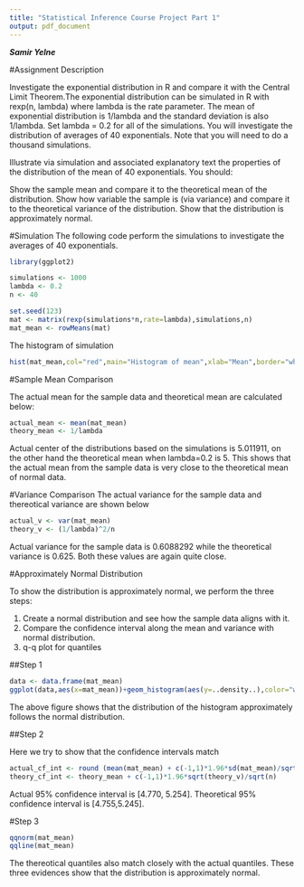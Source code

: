 ```yaml
---
title: "Statistical Inference Course Project Part 1"
output: pdf_document
---
```

***Samir Yelne***


#Assignment Description

Investigate the exponential distribution in R and compare it with the Central Limit Theorem.The exponential distribution can be simulated in R with rexp(n, lambda) where lambda is the rate parameter. The mean of exponential distribution is 1/lambda and the standard deviation is also 1/lambda. Set lambda = 0.2 for all of the simulations. You will investigate the distribution of averages of 40 exponentials. Note that you will need to do a thousand simulations.

Illustrate via simulation and associated explanatory text the properties of the distribution of the mean of 40 exponentials. You should:

Show the sample mean and compare it to the theoretical mean of the distribution.
Show how variable the sample is (via variance) and compare it to the theoretical variance of the distribution.
Show that the distribution is approximately normal.

#Simulation
The following code perform the simulations to investigate the averages of 40 exponentials. 

```r
library(ggplot2)

simulations <- 1000
lambda <- 0.2
n <- 40

set.seed(123)
mat <- matrix(rexp(simulations*n,rate=lambda),simulations,n)
mat_mean <- rowMeans(mat)
```

The histogram of simulation 

``` r
hist(mat_mean,col="red",main="Histogram of mean",xlab="Mean",border="white",type="o",lwd="3")
```

#Sample Mean Comparison

The actual mean for the sample data and theoretical mean are calculated below:

```r
actual_mean <- mean(mat_mean)
theory_mean <- 1/lambda
```

Actual center of the distributions based on the simulations is  5.011911, on the other hand the theoretical mean when lambda=0.2 is 5. This shows that the actual mean from the sample data is very close to the theoretical mean of normal data.

#Variance Comparison
The actual variance for the sample data and thereotical variance are shown below 

```r
actual_v <- var(mat_mean)
theory_v <- (1/lambda)^2/n
```
Actual variance for the sample data is 0.6088292 while the theoretical variance is 0.625. Both these values are again quite close.

#Approximately Normal Distribution

To show the distribution is approximately normal, we perform the three steps:

1. Create a normal distribution and see how the sample data aligns with it.
2. Compare the confidence interval along the mean and variance with normal distribution.
3. q-q plot for quantiles

##Step 1

```r
data <- data.frame(mat_mean)
ggplot(data,aes(x=mat_mean))+geom_histogram(aes(y=..density..),color="white",fill="red")+geom_density(color="darkblue")
```

The above figure shows that the distribution of the histogram approximately follows the normal distribution.

##Step 2

Here we try to show that the confidence intervals match 

```r
actual_cf_int <- round (mean(mat_mean) + c(-1,1)*1.96*sd(mat_mean)/sqrt(n),3)
theory_cf_int <- theory_mean + c(-1,1)*1.96*sqrt(theory_v)/sqrt(n)
```

Actual 95% confidence interval is [4.770, 5.254]. Theoretical 95% confidence interval is [4.755,5.245].

#Step 3

```r
qqnorm(mat_mean)
qqline(mat_mean)
```

The thereotical quantiles also match closely with the actual quantiles. These three evidences show that the distribution is approximately normal.